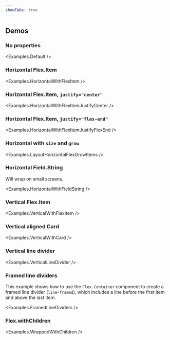 ```yaml
---
showTabs: true
---
```



## Demos

### No properties

<Examples.Default />

### Horizontal Flex.Item

<Examples.HorizontalWithFlexItem />

### Horizontal Flex.Item, `justify="center"`

<Examples.HorizontalWithFlexItemJustifyCenter />

### Horizontal Flex.Item, `justify="flex-end"`

<Examples.HorizontalWithFlexItemJustifyFlexEnd />

### Horizontal with `size` and `grow`

<Examples.LayoutHorizontalFlexGrowItems />

### Horizontal Field.String

Will wrap on small screens.

<Examples.HorizontalWithFieldString />

### Vertical Flex.Item

<Examples.VerticalWithFlexItem />

### Vertical aligned Card

<Examples.VerticalWithCard />

### Vertical line divider

<Examples.VerticalLineDivider />

### Framed line dividers

This example shows how to use the `Flex.Container` component to create a framed line divider (`line-framed`), which includes a line before the first item and above the last item.

<Examples.FramedLineDividers />

### Flex.withChildren

<Examples.WrappedWithChildren />
